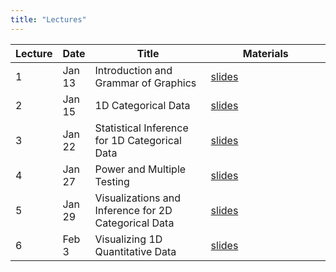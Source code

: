 ```yaml
---
title: "Lectures"
---
```


| Lecture   | Date    | Title                                | Materials                              |
|-----------|---------|--------------------------------------|----------------------------------------|
| 1         | Jan 13  | Introduction and Grammar of Graphics | [slides](lectures/01-intro.qmd)        |
| 2         | Jan 15  | 1D Categorical Data                  | [slides](lectures/02-1dcat.qmd)        |
| 3         | Jan 22  | Statistical Inference for 1D Categorical Data  | [slides](lectures/03-1dcat-infer.qmd)        |
| 4         | Jan 27  | Power and Multiple Testing  | [slides](lectures/04-power-multiple-testing.qmd)        |
| 5         | Jan 29  | Visualizations and Inference for 2D Categorical Data  | [slides](lectures/05-2dcat.qmd)        |
| 6         | Feb 3  | Visualizing 1D Quantitative Data  | [slides](lectures/06-1dquant.qmd)        |


